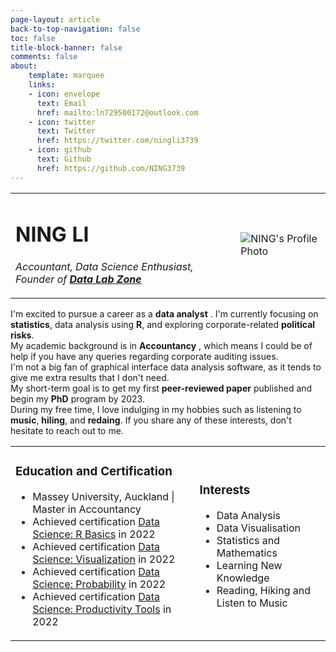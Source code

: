 ```yaml
---
page-layout: article
back-to-top-navigation: false
toc: false
title-block-banner: false
comments: false
about:
    template: marquee
    links:
    - icon: envelope
      text: Email
      href: mailto:ln729500172@outlook.com
    - icon: twitter
      text: Twitter
      href: https://twitter.com/ningli3739
    - icon: github
      text: Github
      href: https://github.com/NING3739
---
```


```{=html}
<!DOCTYPE html>
<html>

<head>
    <meta charset="UTF-8" />
    <meta name="viewport" content="width=device-width, initial-scale=1">
    <title>NING's Profile Page</title>
    <link rel="stylesheet" href="dlz.css">

<body>
    <table>
        <tr>
            <td>
                <h1>NING LI</h1>
                <p><em>Accountant, Data Science Enthusiast, Founder of <strong><a href="https://datalabzone.com/">Data
                                Lab
                                Zone</a></strong></em></p>
            </td>
            <td>
                <img src="https://raw.githubusercontent.com/NING3739/my-personal-website/eb2bc55f0145dc89afff74253bf1f56a9da7b3b8/CACE4A7A-360D-4127-B1D8-E9493FA64409_1_105_c.jpeg"
                    alt="NING's Profile Photo" class="round">
            </td>

        </tr>
    </table>


    <p>I'm excited to pursue a career as a <strong>data analyst</strong> . I'm currently focusing on
        <strong>statistics</strong>, data analysis using <strong>R</strong>,
        and exploring corporate-related <strong>political risks</strong>. <br>My academic background is in
        <strong>Accountancy</strong> , which means I could
        be of help if you have any queries regarding corporate auditing issues. <br> I'm not a big fan of graphical
        interface
        data analysis software, as it tends to give me extra results that I don't need. <br> My short-term goal is to
        get my
        first <strong>peer-reviewed paper</strong> published and begin my <strong>PhD</strong> program by 2023. <br>
        During my free time, I love indulging in
        my hobbies such as listening to <strong>music</strong>, <strong>hiling</strong>, and <strong>redaing</strong>.
        If you share any of these interests, don't hesitate
        to reach out to me.
    </p>

    <table>
        <tr>
            <td>
                <h3>Education and Certification</h3>
                <ul>
                    <li>Massey University, Auckland | Master in Accountancy</li>
                    <li>Achieved certification <a
                            href="https://courses.edx.org/certificates/727b5c8746044927b64949c3c6544de4?_gl=1*y244mi*_ga*NTIzMzk2NTg5LjE2ODIzODIwMjc.*_ga_D3KS4KMDT0*MTY4MjM4MjAyNi4xLjEuMTY4MjM4MjA2Mi4wLjAuMA..">Data
                            Science: R Basics</a> in 2022 </li>
                    <li>Achieved certification <a
                            href="https://courses.edx.org/certificates/9469b06f65e04fd69cf9457ab9b5faae?_gl=1*17ocv1p*_ga*NTIzMzk2NTg5LjE2ODIzODIwMjc.*_ga_D3KS4KMDT0*MTY4MjM4MjAyNi4xLjEuMTY4MjM4MjA2Mi4wLjAuMA..">Data
                            Science: Visualization</a> in 2022</li>
                    <li>Achieved certification <a
                            href="https://courses.edx.org/certificates/c7384f60d38e42fbab723630389f0e46?_gl=1*127i4ma*_ga*NTIzMzk2NTg5LjE2ODIzODIwMjc.*_ga_D3KS4KMDT0*MTY4MjM4MjAyNi4xLjEuMTY4MjM4MjA2Mi4wLjAuMA..">Data
                            Science: Probability</a> in 2022</li>
                    <li>Achieved certification <a
                            href="https://courses.edx.org/certificates/26656df35d8c44ad8c61094b4ffb7069?_gl=1*1twwabc*_ga*NTIzMzk2NTg5LjE2ODIzODIwMjc.*_ga_D3KS4KMDT0*MTY4MjM4MjAyNi4xLjEuMTY4MjM4MjA2Mi4wLjAuMA..">Data
                            Science: Productivity Tools</a> in 2022</li>
                </ul>
            </td>
            <td>
                <h3>Interests</h3>
                <ul>
                    <li>Data Analysis</li>
                    <li>Data Visualisation</li>
                    <li>Statistics and Mathematics</li>
                    <li>Learning New Knowledge</li>
                    <li>Reading, Hiking and Listen to Music</li>
                </ul>
            </td>
        </tr>
    </table>
</body>
</body>

</html>
```